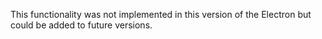 <PlatformWrapper platform="electron">

This functionality was not implemented in this version of the Electron <Vg k="VSDK" /> but could be added to future versions.

</PlatformWrapper>
